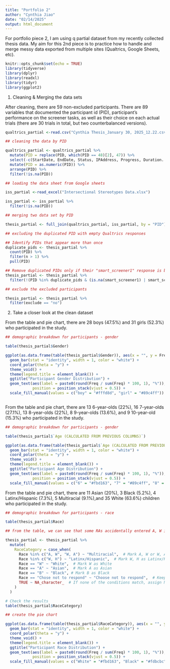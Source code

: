 ```yaml
---
title: "Portfolio 2"
author: "Cynthia Jiao"
date: "02/14/2025"
output: html_document
---
```


For portfolio piece 2, I am using q partial dataset from my recently collected thesis data. My aim for this 2nd piece is to practice how to handle and merge messy data exported from multiple sites (Qualtrics, Google Sheets, etc). 

```r
knitr::opts_chunk$set(echo = TRUE)
library(tidyverse)
library(dplyr)
library(readxl)
library(tidyr)
library(ggplot2)
```


1. Cleaning & Merging the data sets

After cleaning, there are 59 non-excluded participants. There are 89 variables that documented the participant id (PID), participant's performance on the screener tasks, as well as their choice on each actual trials (there are 30 trials in total, but two counterbalanced versions). 

```r

qualtrics_partial <-read.csv("Cynthia Thesis_January 30, 2025_12.22.csv")

## cleaning the data by PID

qualtrics_partial <- qualtrics_partial %>% 
  mutate(PID = replace(PID, which(PID == 48)[2], 47)) %>%
  select(-c(StartDate, EndDate, Status, IPAddress, Progress, Duration..in.seconds., RecordedDate, ResponseId, RecipientFirstName, RecipientLastName, RecipientEmail, ExternalReference, LocationLatitude, LocationLongitude)) %>%
  mutate(PID = as.numeric(PID)) %>%
  arrange(PID) %>%
  filter(!is.na(PID))

## loading the data sheet from Google sheets

iss_partial <-read_excel("Intersectional Stereotypes Data.xlsx")

iss_partial <- iss_partial %>%
  filter(!is.na(PID))

## merging two data set by PID

thesis_partial <- full_join(qualtrics_partial, iss_partial, by = "PID")

## excluding the duplicated PID with empty Qualtrics responses

## Identify PIDs that appear more than once
duplicate_pids <- thesis_partial %>%
  count(PID) %>%
  filter(n > 1) %>%
  pull(PID)

## Remove duplicated PIDs only if their "smart_screener1" response is blank
thesis_partial <- thesis_partial %>%
  filter(!(PID %in% duplicate_pids & (is.na(smart_screener1) | smart_screener1 == "")))

## exclude the excluded participants

thesis_partial <- thesis_partial %>%
  filter(exclude == "no")


```

2. Take a closer look at the clean dataset

From the table and pie chart, there are 28 boys (47.5%) and 31 girls (52.3%) who participated in the study.
```r

## demographic breakdown for participants - gender

table(thesis_partial$Gender)

ggplot(as.data.frame(table(thesis_partial$Gender)), aes(x = "", y = Freq, fill = Var1)) +
  geom_bar(stat = "identity", width = 1, color = "white") +
  coord_polar(theta = "y") +
  theme_void() +
  theme(legend.title = element_blank()) +
  ggtitle("Participant Gender Distribution") +
  geom_text(aes(label = paste0(round(Freq / sum(Freq) * 100, 1), "%")), 
            position = position_stack(vjust = 0.5)) +
  scale_fill_manual(values = c("boy" = "#fffd8d", "girl" = "#89c4ff")) 



```
From the table and pie chart, there are 13 6-year-olds (22%), 16 7-year-olds (27.1%), 13 8-year-olds (22%), 8 9-year-olds (13.6%), and 9 10-year-old (15.3%) who participated in the study.
```r

## demographic breakdown for participants - gender

table(thesis_partial$`Age (CALCULATED FROM PREVIOUS COLUMNS)`)

ggplot(as.data.frame(table(thesis_partial$`Age (CALCULATED FROM PREVIOUS COLUMNS)`)), aes(x = "", y = Freq, fill = Var1)) +
  geom_bar(stat = "identity", width = 1, color = "white") +
  coord_polar(theta = "y") +
  theme_void() +
  theme(legend.title = element_blank()) +
  ggtitle("Participant Age Distribution") +
  geom_text(aes(label = paste0(round(Freq / sum(Freq) * 100, 1), "%")), 
            position = position_stack(vjust = 0.5)) +
  scale_fill_manual(values = c("6" = "#fbd163", "7" = "#89c4ff", "8" = "#90a16a", "9" = "#c3beef", "10" = "#fdbcbc")) 

```
From the table and pie chart, there are 11 Asian (20%), 3 Black (5.2%), 4 Latinx/Hispanic (7.3%), 5 Multiracial (9.1%),and 35 White (63.6%) children who participated in the study.
```r

## demographic breakdown for participants - race

table(thesis_partial$Race)

## from the table, we can see that some RAs accidentally entered A, W instead of W, A, both of which mean that the participants are multiracial White and Asian. We will also want to count participant who identify White and Hispanic as Latinx/Hispanic. Therefore, we are creating a new race variable here.

thesis_partial <- thesis_partial %>%
  mutate(
    RaceCategory = case_when(
      Race %in% c("A, W", "W, A") ~ "Multiracial",  # Mark A, W or W, A as Multiracial
      Race %in% c("W, H") ~ "Latinx/Hispanic",  # Mark W, H as Latinx/Hispanic
      Race == "W" ~ "White",  # Mark W as White
      Race == "A" ~ "Asian",  # Mark A as Asian
      Race == "B" ~ "Black", # Mark B as Black
      Race == "Chose not to respond" ~ "Choose not to respond",  # Keep as is
      TRUE ~ NA_character_  # If none of the conditions match, assign NA
    )
  )

# Check the results
table(thesis_partial$RaceCategory)

## create the pie chart

ggplot(as.data.frame(table(thesis_partial$RaceCategory)), aes(x = "", y = Freq, fill = Var1)) +
  geom_bar(stat = "identity", width = 1, color = "white") +
  coord_polar(theta = "y") +
  theme_void() +
  theme(legend.title = element_blank()) +
  ggtitle("Participant Race Distribution") +
  geom_text(aes(label = paste0(round(Freq / sum(Freq) * 100, 1), "%")), 
            position = position_stack(vjust = 0.5)) +
  scale_fill_manual(values = c("White" = "#fbd163", "Black" = "#fdbcbc", "Asian" = "#89c4ff", "Latinx/Hispanic" = "#90a16a", "Multiracial" = "#c3beef", "Choose not to respond" = "#fdbcbc")) 

```
